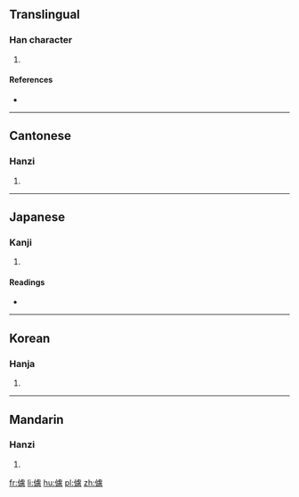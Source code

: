 ==Translingual==

===Han character===
{{Han char|rn=9|rad=人|as=15|sn=17|four=21236|canj=OYPP|ids=⿰亻慮}}

# {{defn|Han|sort=人15}}

====References====
* {{Han ref|kx=0120.180|dkj=01251|dj=0254.160|hdz=10233.080|uh=5122|ud=20770|bh=ECBB|bd=60603}}

----

==Cantonese==

===Hanzi===
{{yue-hanzi|jyut=|y=leui5}}

# {{defn|lang=yue|sort=人15}}

----

==Japanese==

===Kanji===
{{ja-kanji|grade=|rs=人15}}

# {{defn|lang=ja|sort=人15}}

====Readings====
* {{ja-readings|on=[[りょ]] (ryo), [[ろ]] (ro)|kun=[[つとめないさま]] (tsutomenaisama)}}

----

==Korean==

===Hanja===
{{ko-hanja|hangeul=려|rv=ryeo|mr=ryŏ}}

# {{defn|lang=ko|sort=人15}}

----

==Mandarin==

===Hanzi===
{{cmn-hanzi|pin=[[lǚ]] ([[lü3]])|wg=lü<sup>3</sup>}}

# {{defn|lang=cmn|sort=人15}}

[[fr:儢]]
[[li:儢]]
[[hu:儢]]
[[pl:儢]]
[[zh:儢]]